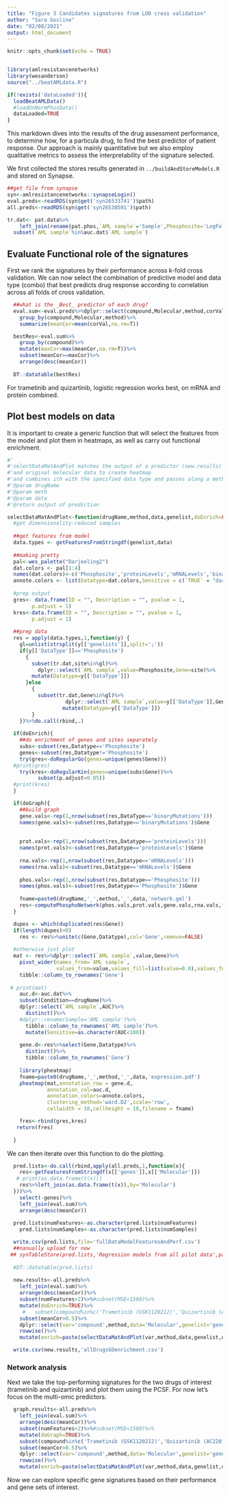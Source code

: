 ```yaml
---
title: "Figure 3 Candidates signatures from LOO cross validation"
author: "Sara Gosline"
date: "02/08/2021"
output: html_document
---
```


```r
knitr::opts_chunk$set(echo = TRUE)


library(amlresistancenetworks)
library(wesanderson)
source("../beatAMLdata.R")

if(!exists('dataLoaded')){
  loadBeatAMLData()
  #loadUnNormPhosData()
  dataLoaded=TRUE
}


```

This markdown dives into the results of the drug assessment performance, to determine how, for a particula drug, to find the best predictor of patient response. Our approach is mainly quantitative but we also employ qualitative metrics to assess the interpretability of the signature selected.


We first collected the stores results generated in `../buildAndStoreModels.R` and stored on Synapse.

```r


##get file from synapse
syn<-amlresistancenetworks::synapseLogin()
eval.preds<-readRDS(syn$get('syn26533741')$path)
all.preds<-readRDS(syn$get('syn26530501')$path)

tr.dat<- pat.data%>%
    left_join(rename(pat.phos,`AML sample`='Sample',Phosphosite='LogFoldChange'))%>%
  subset(`AML sample`%in%auc.dat$`AML sample`)

```

## Evaluate Functional role of the signatures


First we rank the signatures by their performance across k-fold cross validation. We can now select the combination of predictive model and data type (combo) that best predicts drug response according to correlation across all folds of cross validation.

```r
  ##what is the _Best_ predictor of each drug? 
  eval.sum<-eval.preds%>%dplyr::select(compound,Molecular,method,corVal)%>%
    group_by(compound,Molecular,method)%>%
    summarize(meanCor=mean(corVal,na.rm=T))

  bestRes<-eval.sum%>%
    group_by(compound)%>%
    mutate(maxCor=max(meanCor,na.rm=T))%>%
    subset(meanCor==maxCor)%>%
    arrange(desc(meanCor))
  
  DT::datatable(bestRes)
```


For trametinib and quizartinib, logistic regression works best, on mRNA and protein combined. 


## Plot best models on data

It is important to create a generic function that will select the features from the model and plot them in heatmaps, as well as carry out functional enrichment. 

```r


#'
#'selectDataMatAndPlot matches the output of a predictor (new.results) to the AUC data
#'and original molecular data to create heatmap
#'and combines ith with the specified data type and passes along a method to be used
#'@param drugName
#'@param meth
#'@param data
#'@return output of prediction

selectDataMatAndPlot<-function(drugName,method,data,genelist,doEnrich=FALSE,doGraph=FALSE){
  #get dimensionality-reduced samples
  
  ##get features from model
  data.types <- getFeaturesFromStringdf(genelist,data)
  
  ##making pretty
  pal<-wes_palette("Darjeeling2")
  dat.colors <- pal[1:4]
  names(dat.colors)<-c('Phosphosite','proteinLevels','mRNALevels','binaryMutations')
  annote.colors <- list(Datatype=dat.colors,Sensitive = c(`TRUE` = "darkgrey", `FALSE` = "white"))
    
  #prep output
  gres<- data.frame(ID = "", Description = "", pvalue = 1, 
        p.adjust = 1)
  kres<-data.frame(ID = "", Description = "", pvalue = 1, 
        p.adjust = 1)
  
  ##prep data
  res = apply(data.types,1,function(y) {
    gl=unlist(strsplit(y[['genelists']],split=';'))
    if(y[['DataType']]=='Phosphosite') 
      { 
        subset(tr.dat,site%in%gl)%>%
          dplyr::select(`AML sample`,value=Phosphosite,Gene=site)%>%
        mutate(Datatype=y[['DataType']])
      }else 
        {
          subset(tr.dat,Gene%in%gl)%>%
                   dplyr::select(`AML sample`,value=y[['DataType']],Gene)%>%
                  mutate(Datatype=y[['DataType']])
        }
    })%>%do.call(rbind,.)
  
  if(doEnrich){
    ##do enrichment of genes and sites separately
    subs<-subset(res,Datatype=='Phosphosite')
    genes<-subset(res,Datatype!='Phosphosite')
    try(gres<-doRegularGo(genes=unique(genes$Gene)))
  #print(gres)
    try(kres<-doRegularKin(genes=unique(subs$Gene))%>%
          subset(p.adjust<0.05))
  #print(kres)
  }

  if(doGraph){
    ##build graph
    gene.vals<-rep(1,nrow(subset(res,DataType=='binaryMutations')))
    names(gene.vals)<-subset(res,Datatype=='binaryMutations')$Gene
    
    
    prot.vals<-rep(1,nrow(subset(res,Datatype=='proteinLevels')))
    names(prot.vals)<-subset(res,Datatype=='proteinLevels')$Gene
    
    rna.vals<-rep(1,nrow(subset(res,Datatype=='mRNALevels')))
    names(rna.vals)<-subset(res,Datatype=='mRNALevels')$Gene
    
    phos.vals<-rep(1,nrow(subset(res,Datatype=='Phosphosite')))
    names(phos.vals)<-subset(res,Datatype=='Phosphosite')$Gene
    
    fname=paste0(drugName,'_',method,'_',data,'network.gml')
    res<-computePhosphoNetwork(phos.vals,prot.vals,gene.vals,rna.vals,fname=fname)
  }

  dupes <- which(duplicated(res$Gene))
  if(length(dupes)>0)
    res <- res%>%unite(c(Gene,Datatype),col='Gene',remove=FALSE)
                                   
  #otherwise just plot
  mat <- res%>%dplyr::select(`AML sample`,value,Gene)%>%
    pivot_wider(names_from=`AML sample`,
                values_from=value,values_fill=list(value=0.0),values_fn=mean)%>%
    tibble::column_to_rownames('Gene')
  
 # print(mat)
    auc.d<-auc.dat%>%
    subset(Condition==drugName)%>%
    dplyr::select(`AML sample`,AUC)%>%
      distinct()%>%
    #dplyr::rename(Sample='AML sample')%>%
      tibble::column_to_rownames('AML sample')%>%
      mutate(Sensitive=as.character(AUC<100))
    
    gene.d<-res%>%select(Gene,Datatype)%>%
      distinct()%>%
      tibble::column_to_rownames('Gene')
    
    library(pheatmap)
    fname=paste0(drugName,'_',method,'_',data,'expression.pdf')
    pheatmap(mat,annotation_row = gene.d,
             annotation_col=auc.d,
             annotation_colors=annote.colors,
             clustering_method='ward.D2',scale='row',
             cellwidth = 10,cellheight = 10,filename = fname)

    fres<-rbind(gres,kres)
   return(fres)
  
  }
```


We can then iterate over this function to do the plotting.


```r

  pred.lists<-do.call(rbind,apply(all.preds,1,function(x){
    res<-getFeaturesFromStringdf(x[['genes']],x[['Molecular']])
   # print(as.data.frame(t(x)))
    res%>%left_join(as.data.frame(t(x)),by='Molecular')
  }))%>%
    select(-genes)%>%
    left_join(eval.sum)%>%
    arrange(desc(meanCor))
  
  pred.lists$numFeatures<-as.character(pred.lists$numFeatures)
    pred.lists$numSamples<-as.character(pred.lists$numSamples)

  write.csv(pred.lists,file='fullDataModelFeaturesAndPerf.csv')
  ##nanually upload for now
 ## synTableStore(pred.lists,'Regression models from all pilot data',parentId = 'syn22128879')
  
  #DT::datatable(pred.lists)
  
  new.results<-all.preds%>% 
    left_join(eval.sum)%>%
    arrange(desc(meanCor))%>%
    subset(numFeatures>2)%>%#subset(MSE<1500)%>%  
    mutate(doEnrich=TRUE)%>%
     #   subset(compound%in%c('Trametinib (GSK1120212)','Quizartinib (AC220)'))%>%
    subset(meanCor>0.5)%>%
    dplyr::select(var='compound',method,data='Molecular',genelist='genes',doEnrich)%>%
    rowwise()%>%
    mutate(enrich=paste(selectDataMatAndPlot(var,method,data,genelist,doEnrich)$Description,collapse=','))

  write.csv(new.results,'allDrugsGOenrichment.csv')

```

### Network analysis

Next we take the top-performing signatures for the two drugs of interest (trametinib and quizartinib) and plot them using the PCSF. For now let's focus on the multi-omic predictors.

```r


  graph.results<-all.preds%>% 
    left_join(eval.sum)%>%
    arrange(desc(meanCor))%>%
    subset(numFeatures>2)%>%#subset(MSE<1500)%>%  
    mutate(doGraph=TRUE)%>%
    subset(compound%in%c('Trametinib (GSK1120212)','Quizartinib (AC220)'))%>%
    subset(meanCor>0.5)%>%
    dplyr::select(var='compound',method,data='Molecular',genelist='genes',doGraph)%>%
    rowwise()%>%
    mutate(enrich=paste(selectDataMatAndPlot(var,method,data,genelist,doGraph)$Description,collapse=','))

```



Now we can explore specific gene signatures based on their performance and gene sets of interest.








